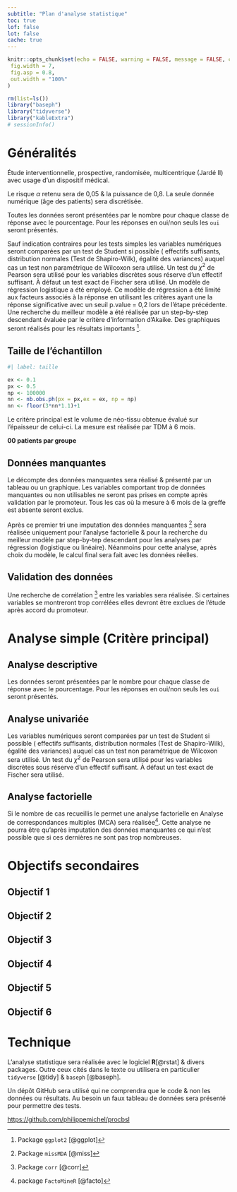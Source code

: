 ```yaml
---
subtitle: "Plan d'analyse statistique"
toc: true
lof: false
lot: false
cache: true
---
```


```r
knitr::opts_chunk$set(echo = FALSE, warning = FALSE, message = FALSE, cache = FALSE,
 fig.width = 7,
 fig.asp = 0.8,
 out.width = "100%"
)
```

```r
rm(list=ls())
library("baseph")
library("tidyverse")
library("kableExtra")
# sessionInfo()
```

# Généralités

Étude interventionnelle, prospective, randomisée, multicentrique (Jardé II) avec usage d'un dispositif médical.


Le risque $\alpha$ retenu sera de 0,05 & la puissance de 0,8. La seule donnée numérique (âge des patients) sera discrétisée. 

Toutes les données seront présentées par le nombre pour chaque classe de réponse avec le pourcentage. Pour les réponses en oui/non seuls les `oui` seront présentés.

Sauf indication contraires pour les tests simples les variables numériques seront comparées par un test de Student si possible ( effectifs suffisants, distribution normales (Test de Shapiro-Wilk), égalité des variances) auquel cas un test non paramétrique de Wilcoxon sera utilisé. Un test du $\chi^2$ de Pearson sera utilisé pour les variables discrètes sous réserve d'un effectif suffisant. À défaut un test exact de Fischer sera utilisé. Un modèle de régression logistique a été employé. Ce modèle de régression a été limité aux facteurs associés à la réponse en utilisant les critères ayant une la réponse significative avec un seuil p.value = 0,2 lors de l’étape précédente. Une recherche du meilleur modèle a été réalisée par un step-by-step descendant évaluée par le critère d’information d’Akaike. Des graphiques seront réalisés pour les résultats importants ^[Package `ggplot2` [@ggplot]].

## Taille de l'échantillon

```r
#| label: taille

ex <- 0.1
px <- 0.5
np <- 100000
nn <- nb.obs.ph(px = px,ex = ex, np = np)
nn <- floor(3*nn*1.1)+1
```

Le critère principal est le volume de néo-tissu obtenue évalué sur l'épaisseur de celui-ci. La mesure est réalisée par TDM à 6 mois.  

::: {.callout-note title="Nombre de cas nécessaires"}
**00 patients par groupe**
:::


## Données manquantes

Le décompte des données manquantes sera réalisé & présenté par un tableau ou un graphique. Les variables comportant trop de données manquantes ou non utilisables ne seront pas prises en compte après validation par le promoteur. Tous les cas où la mesure à 6 mois de la greffe est absente seront exclus.

Après ce premier tri une imputation des données manquantes ^[Package `missMDA` [@miss]] sera réalisée uniquement pour l'analyse factorielle & pour la recherche du meilleur modèle par step-by-tep descendant pour les analyses par régression (logistique ou linéaire). Néanmoins pour cette analyse, après choix du modèle, le calcul final sera fait avec les données réelles. 


## Validation des données


Une recherche de corrélation ^[Package `corr` [@corr]] entre les variables sera réalisée. Si certaines variables se montreront trop corrélées elles devront être exclues de l'étude après accord du promoteur. 


# Analyse simple (Critère principal)

## Analyse descriptive

Les données seront présentées par le nombre pour chaque classe de réponse avec le pourcentage. Pour les réponses en oui/non seuls les `oui` seront présentés.

## Analyse univariée

Les variables numériques seront comparées par un test de Student si possible ( effectifs suffisants, distribution normales (Test de Shapiro-Wilk), égalité des variances) auquel cas un test non paramétrique de Wilcoxon sera utilisé. Un test du $\chi^2$ de Pearson sera utilisé pour les variables discrètes sous réserve d'un effectif suffisant. À défaut un test exact de Fischer sera utilisé.

## Analyse factorielle

Si le nombre de cas recueillis le permet une analyse factorielle en Analyse de correspondances multiples (MCA) sera réalisée^[package `FactoMineR` [@facto]]. 
Cette analyse ne pourra être qu'après imputation des données manquantes ce qui n'est possible que si ces dernières ne sont pas trop nombreuses.

# Objectifs secondaires

## Objectif 1 


## Objectif 2 


## Objectif 3 


## Objectif 4 

## Objectif 5 

## Objectif 6 

\appendix 

# Technique {.appendix}

L'analyse statistique sera réalisée avec le logiciel **R**[@rstat] & divers packages. Outre ceux cités dans le texte ou utilisera en particulier `tidyverse` [@tidy] & `baseph` [@baseph].

Un dépôt GitHub sera utilisé qui ne comprendra que le code & non les données ou résultats. Au besoin un faux tableau de données sera présenté pour permettre des tests.

<https://github.com/philippemichel/procbsl>
